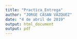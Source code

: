 ```yaml
---
title: "Practica_Entrega"
author: "JORGE CASAN VÁZQUEZ"
date: "4 de abril de 2019"
output: html_document
output: pdf
---
```


